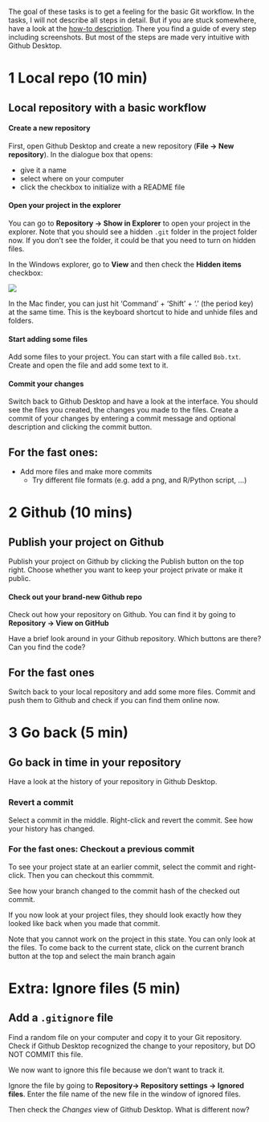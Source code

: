 The goal of these tasks is to get a feeling for the basic Git workflow.
In the tasks, I will not describe all steps in detail. But if you are stuck 
somewhere, have a look at the [how-to description](../how-tos/git_workflow_gh_desktop.qmd). There you find a guide of every step including screenshots. 
But most of the steps are made very intuitive with Github Desktop.

:::{.panel-tabset}

# 1 Local repo (10 min)

## Local repository with a basic workflow

#### Create a new repository

First, open Github Desktop and create a new repository (**File -> New repository**).
In the dialogue box that opens:

- give it a name
- select where on your computer
- click the checkbox to initialize with a README file

#### Open your project in the explorer

You can go to **Repository -> Show in Explorer** to open your project in the explorer.
Note that you should see a hidden `.git` folder in the project folder now. 
If you don't see the folder, it could be that you need to turn on hidden files.

In the Windows explorer, go to **View** and then check the **Hidden items** checkbox:

![](tasks/img/windows_hidden_files.png)

In the Mac finder, you can just hit 'Command' + 'Shift' + '.' (the period key) at the same time. This is the keyboard shortcut to hide and unhide files and folders.

#### Start adding some files

Add some files to your project. You can start with a file called `Bob.txt`.
Create and open the file and add some text to it.

#### Commit your changes

Switch back to Github Desktop and have a look at the interface. You should see
the files you created, the changes you made to the files. Create a commit of your 
changes by entering a commit message and optional description and clicking the commit 
button.

## For the fast ones:

- Add more files and make more commits
  - Try different file formats (e.g. add a png, and R/Python script, ...)


# 2 Github (10 mins)

## Publish your project on Github

Publish your project on Github by clicking the Publish button on the top right.
Choose whether you want to keep your project private or make it public.

#### Check out your brand-new Github repo

Check out how your repository on Github. You can find it by going to **Repository ->
View on GitHub**

Have a brief look around in your Github repository. Which buttons are there? Can you find the code?


## For the fast ones

Switch back to your local repository and add some more files. Commit and push
them to Github and check if you can find them online now.

# 3 Go back (5 min)

## Go back in time in your repository

Have a look at the history of your repository in Github Desktop.

### Revert a commit 

Select a commit in the middle. Right-click and revert the commit. See how your history has changed.

### For the fast ones: Checkout a previous commit

To see your project state at an earlier commit, select the commit and right-click. Then you can checkout this commmit.

See how your branch changed to the commit hash of the checked out commit.

If you now look at your project files, they should look exactly how they looked like back when you made that commit.

::: {.callout-note}
Note that you cannot work on the project in this state. You can only look at the files. To come back to the current state, click on the current branch button at the top and select the main branch again
:::

# Extra: Ignore files (5 min)

## Add a `.gitignore` file

Find a random file on your computer and copy it to your Git repository.
Check if Github Desktop recognized the change to your repository, but DO NOT COMMIT 
this file.

We now want to ignore this file because we don't want to track it.

Ignore the file by going to **Repository-> Repository settings -> Ignored files**.
Enter the file name of the new file in the window of ignored files.

Then check the *Changes* view of Github Desktop. What is different now?

:::